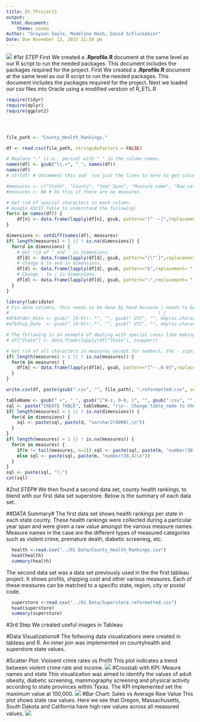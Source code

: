 ```yaml
---
title: DV_TProject2 
output: 
  html_document:
    theme: cosmo
Author: "Grayson Gayle, Madeline Nash, David Schluckebier"
Date: Due November 13, 2015 11:59 pm
---
```

![](http://www.spikeybits.com/wp-content/uploads/2015/02/Money.jpeg)
#*1st STEP*
First We created a **.Rprofile.R ** document at the same level as our R script to run the needed packages. This document includes the packages required for the project. First We created a **.Rprofile.R ** document at the same level as our R script to run the needed packages. This document includes the packages required for the project. Next we loaded our csv files into Oracle using a modified verstoin of R_ETL.R

```r
require(tidyr)
require(dplyr)
require(ggplot2)




file_path <- "County_Health_Rankings."

df <- read.csv(file_path, stringsAsFactors = FALSE)

# Replace "." (i.e., period) with "_" in the column names.
names(df) <- gsub("\\.+", "_", names(df))
names(df)
# str(df) # Uncomment this and  run just the lines to here to get column types to use for getting the list of measures.

#measures <- c("State", "County", "Year_Span", "Measure_name", "Raw_value")
#measures <- NA # Do this if there are no measures.

# Get rid of special characters in each column.
# Google ASCII Table to understand the following:
for(n in names(df)) {
    df[n] <- data.frame(lapply(df[n], gsub, pattern="[^ -~]",replacement= ""))
}

dimensions <- setdiff(names(df), measures)
if( length(measures) > 1 || ! is.na(dimensions)) {
  for(d in dimensions) {
    # Get rid of " and ' in dimensions.
    df[d] <- data.frame(lapply(df[d], gsub, pattern="[\"']",replacement= ""))
    # Change & to and in dimensions.
    df[d] <- data.frame(lapply(df[d], gsub, pattern="&",replacement= " and "))
    # Change : to ; in dimensions.
    df[d] <- data.frame(lapply(df[d], gsub, pattern=":",replacement= ";"))
  }
}

library(lubridate)
# Fix date columns, this needs to be done by hand because | needs to be correct.
#                                                        \_/
#df$Order_Date <- gsub(" [0-9]+:.*", "", gsub(" UTC", "", mdy(as.character(df$Order_Date), tz="UTC")))
#df$Ship_Date  <- gsub(" [0-9]+:.*", "", gsub(" UTC", "", mdy(as.character(df$Ship_Date),  tz="UTC")))

# The following is an example of dealing with special cases like making state abbreviations be all upper case.
# df["State"] <- data.frame(lapply(df["State"], toupper))

# Get rid of all characters in measures except for numbers, the - sign, and period.dimensions
if( length(measures) > 1 || ! is.na(measures)) {
  for(m in measures) {
    df[m] <- data.frame(lapply(df[m], gsub, pattern="[^--.0-9]",replacement= ""))
  }
}

write.csv(df, paste(gsub(".csv", "", file_path), ".reformatted.csv", sep=""), row.names=FALSE, na = "")

tableName <- gsub(" +", "_", gsub("[^A-z, 0-9, ]", "", gsub(".csv", "", file_path)))
sql <- paste("CREATE TABLE", tableName, "(\n-- Change table_name to the table name you want.\n")
if( length(measures) > 1 || ! is.na(dimensions)) {
  for(d in dimensions) {
    sql <- paste(sql, paste(d, "varchar2(4000),\n"))
  }
}
if( length(measures) > 1 || ! is.na(measures)) {
  for(m in measures) {
    if(m != tail(measures, n=1)) sql <- paste(sql, paste(m, "number(38,4),\n"))
    else sql <- paste(sql, paste(m, "number(38,4)\n"))
  }
}
sql <- paste(sql, ");")
cat(sql)
``` 


#*2nd STEP*#
We then found a second data set, county health rankings, to blend with our first data set superstore. Below is the summary of each data set.

##DATA Summary#
The first data set shows health rankings per state in each state county. These health rankings were collected during a particular year span and were given a raw value amongst the various measure names. Measure names in the case are the different types of measured categories such as violent crime, premature death, diabetic screening, etc. 
```r
  health <-read.csv("../01 Data/County_Health_Rankings.csv")
  head(health)
  summary(health)
``` 

The second data set was a data set previously used in the the first tableau project. It shows profits, shipping cost and other various measures. Each of these measures can be matched to a specific state, region, city or postal code. 
```r
  superstore <-read.csv("../01 Data/Superstore.reformatted.csv")
  head(superstore)
  summary(superstore)
``` 

#3rd Step
We created useful images in Tableau

#Data Visualizations#
The follwoing data visualizations were created in tableau and R. An inner join was implemented on countyhealth and superstore state values.

#Scatter Plot: Violoent crime rates vs Profit
This plot indicates a trend between violent crime rate and income.
![](Scatterplot.png)
#Crosstab with KPI: Meaure names and state
This visualization was aimed to identify the values of adult obesity, diabetic screening, mammography screening and physical activity according to state provinces within Texas. The KPI implemented set the maximum value at 100,000.
![](Crosstab.png)
#Bar Chart: Sales vs Average Raw Value
This plot shows state raw values. Here we see that Oregon, Massachusetts, South Dakota and California have high raw values across all measured values.
![](Barchart.png)

